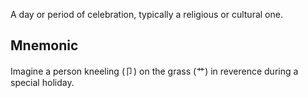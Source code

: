 A day or period of celebration, typically a religious or cultural one.

## Mnemonic

Imagine a person kneeling (卩) on the grass (艹) in reverence during a special holiday.
